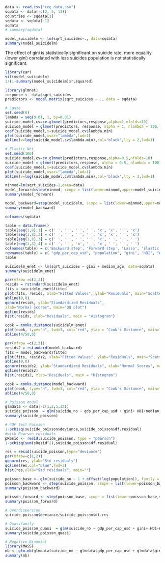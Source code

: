 ```{r}
data <- read.csv("reg_data.csv")
sqdata <- data[-c(2, 5, 13)]
countries <- sqdata[1]
sqdata <- sqdata[-1]
sqdata
# summary(sqdata)
```



```{r}

model_suicidelm <- lm(sqrt_suicides~., data=sqdata)
summary(model_suicidelm)
```

The effect of gini is statistically significant on suicide rate. more equality (lower gini) correlated with less suicides
population is not statistically significant.

```{r}
library(car)
vif(model_suicidelm)
1/(1-summary(model_suicidelm)$r.squared)
```



```{r}
library(glmnet)
response <- data$sqrt_suicides
predictors <- model.matrix(sqrt_suicides ~ ., data = sqdata)
```



```{r}
# Lasso
set.seed(0)
lambda = seq(0.01, 1, by=0.01)
suicide_model.cv=cv.glmnet(predictors,response,alpha=1,nfolds=10)
suicide_model = glmnet(predictors, response, alpha = 1, nlambda = 100,lambda=lambda)
coef(suicide_model,s=suicide_model.cv$lambda.min)
plot(suicide_model,xvar="lambda",lwd=1)
abline(v=log(suicide_model.cv$lambda.min),col='black',lty = 2,lwd=1)
```



```{r}
# Elastic Net
set.seed(100)
suicide_model.cv=cv.glmnet(predictors,response,alpha=0.5,nfolds=10)
suicide_model = glmnet(predictors,response, alpha = 0.5, nlambda = 100)
coef(suicide_model,s=suicide_model.cv$lambda.min)
plot(suicide_model,xvar="lambda",lwd=1)
abline(v=log(suicide_model.cv$lambda.min),col='black',lty = 2,lwd=1)

```


```{r}
minmod=lm(sqrt_suicides~1,data=data)
model_forward=step(minmod, scope = list(lower=minmod,upper=model_suicidelm), direction = "forward", trace=F)
summary(model_forward)
```


```{r}
model_backward=step(model_suicidelm, scope = list(lower=minmod,upper=model_suicidelm), direction = "backward", trace=F)
summary(model_backward)
```

```{r}
colnames(sqdata)
```

```{r}
table = data.frame()
table[seq(1,8),1] = c(' ', ' ', ' ', ' ', 'x', 'x', ' ', 'x')
table[seq(1,8),2] = c(' ', ' ', ' ', ' ', 'x', 'x', ' ', 'x')
table[seq(1,8),3] = c(' ', ' ', ' ', ' ', 'x', ' ', ' ', ' ')
table[seq(1,8),4] = c(' ', ' ', 'x', ' ', 'x', ' ', ' ', ' ')
colnames(table) = c('Backward step', 'Forward step', 'Lasso', 'Elastic Net')
rownames(table) = c( "gdp_per_cap_usd", "population", "gini", "HDI", "median_age", "life_expectancy", "household_debt_percent_GDP", "happiness")
table
```






```{r}
suicidelm_enet <- lm(sqrt_suicides ~ gini + median_age, data=sqdata)
summary(suicidelm_enet)
```



```{r}
par(mfrow =c(2,2))
resids = rstandard(suicidelm_enet)
fits = suicidelm_enet$fitted
plot(fits, resids, xlab="Fitted Values", ylab="Residuals", main="Scatterplot")
abline(0,0)
qqnorm(resids, ylab="Standardized Residuals",
xlab="Normal Scores", main="QQ plot")
qqline(resids)
hist(resids, xlab="Residuals", main = "Histogram")

cook = cooks.distance(suicidelm_enet)
plot(cook, type="h", lwd=3, col="red", ylab = "Cook's Distance", main="Cook's Distance")
abline(4/50,0)

```






```{r}
par(mfrow =c(2,2))
resids2 = rstandard(model_backward)
fits = model_backward$fitted
plot(fits, resids2, xlab="Fitted Values", ylab="Residuals", main="Scatterplot")
abline(0,0)
qqnorm(resids2, ylab="Standardized Residuals", xlab="Normal Scores", main="QQ plot")
qqline(resids2)
hist(resids2, xlab="Residuals", main = "Histogram")

cook = cooks.distance(model_backward)
plot(cook, type="h", lwd=3, col="red", ylab = "Cook's Distance", main="Cook's Distance")
abline(4/50,0)
```



```{r}
# Poisson model
glmdata <- data[-c(1,2,5,12)]
suicide_poisson  = glm(suicide_no ~ gdp_per_cap_usd + gini+ HDI+median_age+life_expectancy+household_debt_percent_GDP+happiness + offset(log(population)), family = "poisson", data = glmdata)
summary(suicide_poisson)
```




```{r}
# GOF test Poisson
1-pchisq(suicide_poisson$deviance,suicide_poisson$df.residual)
#with Pearson residuals
pResid <- resid(suicide_poisson, type = "pearson")
1-pchisq(sum(pResid^2),suicide_poisson$df.residual)
```

```{r}
res = resid(suicide_poisson,type="deviance")
par(mfrow=c(1,2))
qqnorm(res, ylab="Std residuals")
qqline(res,col="blue",lwd=2)
hist(res,xlab="Std residuals", main="")
```











```{r}
poisson_base <- glm(suicide_no ~ 1 + offset(log(population)), family = "poisson", data = glmdata)
poisson_backward <- step(suicide_poisson, scope = list(lower=poisson_base,upper=suicide_poisson), direction = "backward", trace=F)
summary(poisson_backward)
```

```{r}
poisson_forward <- step(poisson_base, scope = list(lower=poisson_base,upper=suicide_poisson), direction = "forward", trace=F)
summary(poisson_forward)

```

```{r}
# Overdispersion
suicide_poisson$deviance/suicide_poisson$df.res

```


```{r}
# Quasifamily
suicide_poisson_quasi  = glm(suicide_no ~ gdp_per_cap_usd + gini+ HDI+median_age+life_expectancy+household_debt_percent_GDP+happiness + offset(log(population)), family = quasipoisson, data = glmdata)
summary(suicide_poisson_quasi)
```




```{r}
# Negative Binomial
library(MASS)
nb <- glm.nb(glmdata$suicide_no ~ glmdata$gdp_per_cap_usd + glmdata$gini+ glmdata$HDI+glmdata$median_age+glmdata$life_expectancy+glmdata$household_debt_percent_GDP+glmdata$happiness, data=glmdata)
summary(nb)
```






